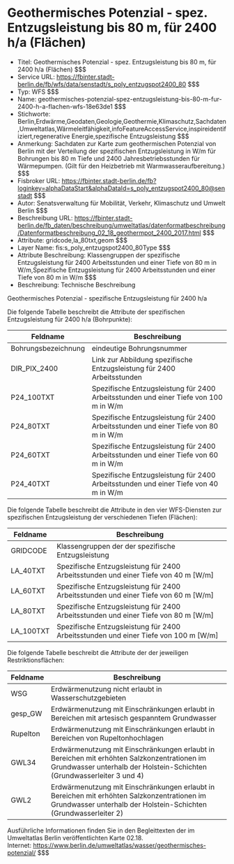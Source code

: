 # Geothermisches Potenzial - spez. Entzugsleistung bis 80 m, für 2400 h/a (Flächen)
- Titel: Geothermisches Potenzial - spez. Entzugsleistung bis 80 m, für 2400 h/a (Flächen) $$$
- Service URL: https://fbinter.stadt-berlin.de/fb/wfs/data/senstadt/s_poly_entzugspot2400_80 $$$
- Typ: WFS $$$
- Name: geothermisches-potenzial-spez-entzugsleistung-bis-80-m-fur-2400-h-a-flachen-wfs-18e63de1 $$$
- Stichworte: Berlin,Erdwärme,Geodaten,Geologie,Geothermie,Klimaschutz,Sachdaten,Umweltatlas,Wärmeleitfähigkeit,infoFeatureAccessService,inspireidentifiziert,regenerative Energie,spezifische Entzugsleistung $$$
- Anmerkung: Sachdaten zur Karte zum geothermischen Potenzial von Berlin mit der Verteilung der spezifischen Entzugsleistung in W/m für Bohrungen bis 80 m Tiefe und 2400 Jahresbetriebsstunden für Wärmepumpen. (Gilt für den Heizbetrieb mit Warmwasseraufbereitung.) $$$
- Fisbroker URL: https://fbinter.stadt-berlin.de/fb?loginkey=alphaDataStart&alphaDataId=s_poly_entzugspot2400_80@senstadt $$$
- Autor: Senatsverwaltung für Mobilität, Verkehr, Klimaschutz und Umwelt Berlin $$$
- Beschreibung URL: https://fbinter.stadt-berlin.de/fb_daten/beschreibung/umweltatlas/datenformatbeschreibung/Datenformatbeschreibung_02_18_geothermpot_2400_2017.html $$$
- Attribute: gridcode,la_80txt,geom $$$
- Layer Name: fis:s_poly_entzugspot2400_80Type $$$
- Attribute Beschreibung: Klassengruppen der spezifische Entzugsleistung für 2400 Arbeitsstunden und einer Tiefe von 80 m in W/m,Spezifische Entzugsleistung für 2400 Arbeitsstunden und einer Tiefe von 80 m in W/m $$$
- Beschreibung: Technische Beschreibung 

Geothermisches Potenzial - spezifische Entzugsleistung für 2400 h/a

Die folgende Tabelle beschreibt die Attribute der spezifischen Entzugsleistung für 2400 h/a (Bohrpunkte):

| **Feldname**        | **Beschreibung**                                                                     |
| ------------------- | ------------------------------------------------------------------------------------ |
| Bohrungsbezeichnung | eindeutige Bohrungsnummer                                                            |
| DIR\_PIX\_2400      | Link zur Abbildung spezifische Entzugsleistung für 2400 Arbeitsstunden               |
| P24\_100TXT         | Spezifische Entzugsleistung für 2400 Arbeitsstunden und einer Tiefe von 100 m in W/m |
| P24\_80TXT          | Spezifische Entzugsleistung für 2400 Arbeitsstunden und einer Tiefe von 80 m in W/m  |
| P24\_60TXT          | Spezifische Entzugsleistung für 2400 Arbeitsstunden und einer Tiefe von 60 m in W/m  |
| P24\_40TXT          | Spezifische Entzugsleistung für 2400 Arbeitsstunden und einer Tiefe von 40 m in W/m  |

Die folgende Tabelle beschreibt die Attribute in den vier WFS-Diensten zur spezifischen Entzugsleistung der verschiedenen Tiefen (Flächen):

| **Feldname** | **Beschreibung**                                                                      |
| ------------ | ------------------------------------------------------------------------------------- |
| GRIDCODE     | Klassengruppen der der spezifische Entzugsleistung                                    |
| LA\_40TXT    | Spezifische Entzugsleistung für 2400 Arbeitsstunden und einer Tiefe von 40 m \[W/m\]  |
| LA\_60TXT    | Spezifische Entzugsleistung für 2400 Arbeitsstunden und einer Tiefe von 60 m \[W/m\]  |
| LA\_80TXT    | Spezifische Entzugsleistung für 2400 Arbeitsstunden und einer Tiefe von 80 m \[W/m\]  |
| LA\_100TXT   | Spezifische Entzugsleistung für 2400 Arbeitsstunden und einer Tiefe von 100 m \[W/m\] |

Die folgende Tabelle beschreibt die Attribute der der jeweiligen Restriktionsflächen:

| **Feldname** | **Beschreibung**                                                                                                                                                      |
| ------------ | --------------------------------------------------------------------------------------------------------------------------------------------------------------------- |
| WSG          | Erdwärmenutzung nicht erlaubt in Wasserschutzgebieten                                                                                                                 |
| gesp\_GW     | Erdwärmenutzung mit Einschränkungen erlaubt in Bereichen mit artesisch gespanntem Grundwasser                                                                         |
| Rupelton     | Erdwärmenutzung mit Einschränkungen erlaubt in Bereichen von Rupeltonhochlagen                                                                                        |
| GWL34        | Erdwärmenutzung mit Einschränkungen erlaubt in Bereichen mit erhöhten Salzkonzentrationen im Grundwasser unterhalb der Holstein-Schichten (Grundwasserleiter 3 und 4) |
| GWL2         | Erdwärmenutzung mit Einschränkungen erlaubt in Bereichen mit erhöhten Salzkonzentrationen im Grundwasser unterhalb der Holstein-Schichten (Grundwasserleiter 2)       |

Ausführliche Informationen finden Sie in den Begleittexten der im Umweltatlas Berlin veröffentlichten Karte 02.18.  
Internet: https://www.berlin.de/umweltatlas/wasser/geothermisches-potenzial/ $$$
